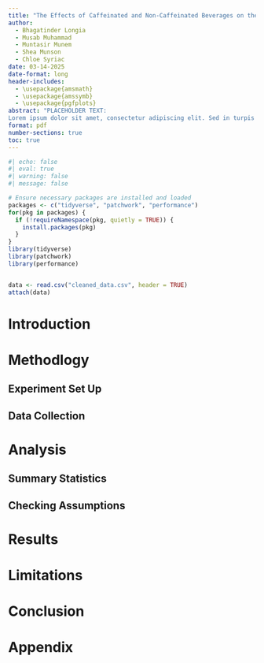 ```yaml
---
title: "The Effects of Caffeinated and Non-Caffeinated Beverages on the Problem Solving Results of A Virtual Population"
author: 
  - Bhagatinder Longia 
  - Musab Muhammad 
  - Muntasir Munem 
  - Shea Munson 
  - Chloe Syriac
date: 03-14-2025
date-format: long
header-includes:
  - \usepackage{amsmath}
  - \usepackage{amssymb}
  - \usepackage{pgfplots}
abstract: "PLACEHOLDER TEXT: 
Lorem ipsum dolor sit amet, consectetur adipiscing elit. Sed in turpis metus. Vestibulum interdum ullamcorper orci, eget blandit erat mollis id. Fusce consectetur magna at felis posuere suscipit. In facilisis, sapien in rutrum blandit, nibh purus vestibulum orci, at porttitor lorem purus id eros. Sed nec tellus in enim ultricies commodo. Cras sit amet dui velit. Vivamus eget justo ultricies leo suscipit convallis. Duis id facilisis lectus. Nunc a odio commodo sem varius ornare. Nulla facilisi. Vivamus augue metus, ultrices ac ex porttitor, interdum hendrerit nunc. In sit amet scelerisque leo, dictum elementum risus. Proin lobortis lectus nisl, vel pretium ligula tincidunt ut. Nulla pharetra, risus at eleifend elementum, ante arcu sagittis augue, ac ultrices mauris lacus auctor mauris. Sed feugiat felis at diam cursus semper. Nulla commodo pellentesque tincidunt. Phasellus ex arcu, efficitur vel diam sit amet, egestas fringilla nisi."
format: pdf
number-sections: true
toc: true
---
```


```r
#| echo: false
#| eval: true
#| warning: false
#| message: false

# Ensure necessary packages are installed and loaded
packages <- c("tidyverse", "patchwork", "performance")
for(pkg in packages) {
  if (!requireNamespace(pkg, quietly = TRUE)) {
    install.packages(pkg)
  }
}
library(tidyverse)
library(patchwork)
library(performance)


data <- read.csv("cleaned_data.csv", header = TRUE)
attach(data)
```

# Introduction

# Methodlogy
## Experiment Set Up
## Data Collection

# Analysis
## Summary Statistics
## Checking Assumptions

# Results

# Limitations

# Conclusion

# Appendix
